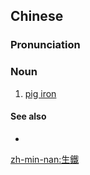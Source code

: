 {{also|生铁}}
==Chinese==
{{zh-forms|s=生铁}}

===Pronunciation===
{{zh-pron
|m=shēngtiě
|c=saang1 tit3
|mn=qz:chhiⁿ-thih/xm,zz:chheⁿ-thih/tp:siⁿ-thih/kh:seⁿ-thih
|cat=n
}}

===Noun===
{{zh-noun}}

# [[pig iron]]

====See also====
* {{zh-l|銑鐵}}

[[zh-min-nan:生鐵]]